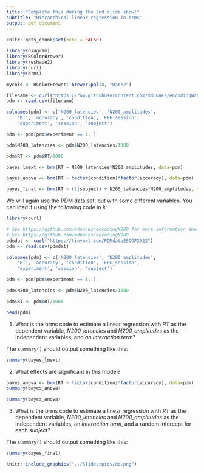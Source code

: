 ---
title: "Complete this during the 2nd slide show!"
subtitle: "Hierarchical linear regression in brms"
output: pdf_document
---

```{r setup, include=FALSE}
knitr::opts_chunk$set(echo = FALSE)

library(diagram)
library(RColorBrewer)
library(reshape2)
library(curl)
library(brms)

mycols <- RColorBrewer::brewer.pal(8, "Dark2")

filename <- curl("https://raw.githubusercontent.com/mdnunez/encodingN200/master/Data/N200_rt_window_150_275.csv")
pdm <- read.csv(filename)

colnames(pdm) <- c('N200_latencies', 'N200_amplitudes', 
    'RT', 'accuracy', 'condition', 'EEG_session', 
    'experiment', 'session', 'subject')

pdm <- pdm[pdm$experiment == 1, ]

pdm$N200_latencies <- pdm$N200_latencies/1000

pdm$RT <- pdm$RT/1000

bayes_lmext <- brm(RT ~ N200_latencies*N200_amplitudes, data=pdm)

bayes_anova <- brm(RT ~ factor(condition)*factor(accuracy), data=pdm)

bayes_final <- brm(RT ~ (1|subject) + N200_latencies*N200_amplitudes, data=pdm)

```

We will again use the PDM data set, but with some different variables. You can load it using the following code in `R`:

```{r, echo = T, eval = F}
library(curl) 
```

```{r, echo = T, eval = F}
# See https://github.com/mdnunez/encodingN200 for more information about the data
# See https://github.com/mdnunez/encodingN200
pdmdat <- curl("https://tinyurl.com/PDMdataESCOP2022")
pdm <- read.csv(pdmdat)
```

```{r, echo = T, eval = F}

colnames(pdm) <- c('N200_latencies', 'N200_amplitudes', 
    'RT', 'accuracy', 'condition', 'EEG_session', 
    'experiment', 'session', 'subject')

pdm <- pdm[pdm$experiment == 1, ]

pdm$N200_latencies <- pdm$N200_latencies/1000

pdm$RT <- pdm$RT/1000

head(pdm)
```


\vskip10mm

1. What is the brms code to estimate a linear regression with *RT* as the dependent variable, *N200_latencies* and *N200_amplitudes* as the independent variables, and *an interaction term*?

The `summary()` should output something like this:

```{r, echo = F, eval = T}
summary(bayes_lmext)
```

\vskip10mm

2. What effects are significant in this model?

```{r, echo = T, eval = F}
bayes_anova <- brm(RT ~ factor(condition)*factor(accuracy), data=pdm)
summary(bayes_anova)
```

```{r, echo = T, eval = T}
summary(bayes_anova)
```

\vskip10mm

3. What is the brms code to estimate a linear regression with *RT* as the dependent variable, *N200_latencies* and *N200_amplitudes* as the independent variables, an *interaction term*, and a random intercept for each *subject*?

The `summary()` should output something like this:

```{r, echo = F, eval = T}
summary(bayes_final)
```

\vskip10mm

```{r, out.width = "15%", fig.align='right', echo = F}
knitr::include_graphics("../Slides/pics/do.png")
```